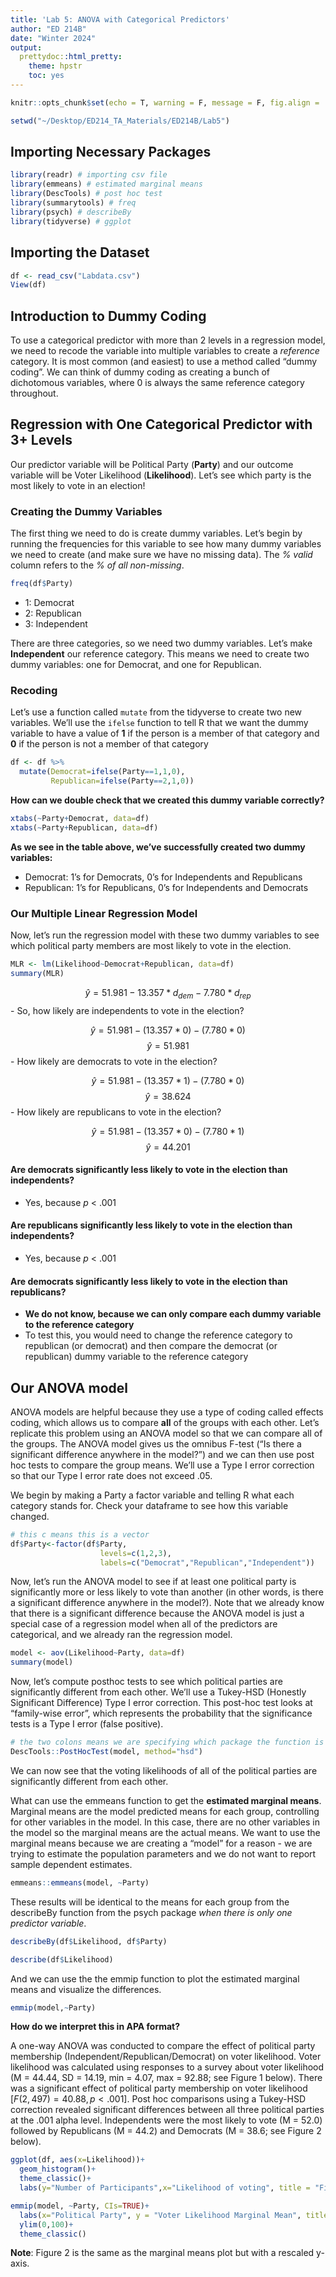 ```yaml
---
title: 'Lab 5: ANOVA with Categorical Predictors'
author: "ED 214B"
date: "Winter 2024"
output: 
  prettydoc::html_pretty:
    theme: hpstr
    toc: yes
---
```


```r
knitr::opts_chunk$set(echo = T, warning = F, message = F, fig.align = 'center', out.width="75%")

setwd("~/Desktop/ED214_TA_Materials/ED214B/Lab5")
```

## Importing Necessary Packages

```r
library(readr) # importing csv file
library(emmeans) # estimated marginal means
library(DescTools) # post hoc test
library(summarytools) # freq
library(psych) # describeBy
library(tidyverse) # ggplot
```

## Importing the Dataset

```r
df <- read_csv("Labdata.csv")
View(df)
```

## Introduction to Dummy Coding

To use a categorical predictor with more than 2 levels in a regression model, we need to recode the variable into multiple variables to create a *reference* category. It is most common (and easiest) to use a method called "dummy coding". We can think of dummy coding as creating a bunch of dichotomous variables, where 0 is always the same reference category throughout.

## Regression with One Categorical Predictor with 3+ Levels

Our predictor variable will be Political Party (**Party**) and our outcome variable will be Voter Likelihood (**Likelihood**). Let's see which party is the most likely to vote in an election!

### Creating the Dummy Variables

The first thing we need to do is create dummy variables. Let's begin by running the frequencies for this variable to see how many dummy variables we need to create (and make sure we have no missing data). The *% valid* column refers to the *% of all non-missing*.

```r
freq(df$Party)
```
- 1: Democrat
- 2: Republican
- 3: Independent

There are three categories, so we need two dummy variables.  Let's make **Independent** our reference category.  This means we need to create two dummy variables: one for Democrat, and one for Republican.  

### Recoding

Let's use a function called `mutate` from the tidyverse to create two new variables.  We'll use the `ifelse` function to tell R that we want the dummy variable to have a value of **1** if the person is a member of that category and **0** if the person is not a member of that category

```r
df <- df %>% 
  mutate(Democrat=ifelse(Party==1,1,0),
         Republican=ifelse(Party==2,1,0))
```

**How can we double check that we created this dummy variable correctly?**

```r
xtabs(~Party+Democrat, data=df)
xtabs(~Party+Republican, data=df)
```

**As we see in the table above, we've successfully created two dummy variables:**

- Democrat: 1's for Democrats, 0's for Independents and Republicans
- Republican: 1's for Republicans, 0's for Independents and Democrats

### Our Multiple Linear Regression Model

Now, let's run the regression model with these two dummy variables to see which political party members are most likely to vote in the election.

```r
MLR <- lm(Likelihood~Democrat+Republican, data=df)
summary(MLR)
```

$$\hat{y}=51.981-13.357*{d_{dem}}-7.780*{d_{rep}}$$
- So, how likely are independents to vote in the election?

$$\hat{y}=51.981-(13.357*0)-(7.780*0)$$
$$\hat{y}=51.981$$
- How likely are democrats to vote in the election?

$$\hat{y}=51.981-(13.357*1)-(7.780*0)$$
$$\hat{y}=38.624$$
- How likely are republicans to vote in the election?

$$\hat{y}=51.981-(13.357*0)-(7.780*1)$$
$$\hat{y}=44.201$$

#### Are democrats significantly less likely to vote in the election than independents?
  - Yes, because *p* < .001
  
#### Are republicans significantly less likely to vote in the election than independents?
  - Yes, because *p* < .001

#### Are democrats significantly less likely to vote in the election than republicans?
  - **We do not know, because we can only compare each dummy variable to the reference category**
  - To test this, you would need to change the reference category to republican (or democrat) and then compare the democrat (or republican) dummy variable to the reference category
  
## Our ANOVA model

ANOVA models are helpful because they use a type of coding called effects coding, which allows us to compare **all** of the groups with each other. Let's replicate this problem using an ANOVA model so that we can compare all of the groups. The ANOVA model gives us the omnibus F-test ("Is there a significant difference anywhere in the model?") and we can then use post hoc tests to compare the group means.  We'll use a Type I error correction so that our Type I error rate does not exceed .05.

We begin by making a Party a factor variable and telling R what each category stands for.  Check your dataframe to see how this variable changed.

```r
# this c means this is a vector
df$Party<-factor(df$Party,
                    levels=c(1,2,3),
                    labels=c("Democrat","Republican","Independent"))
```

Now, let's run the ANOVA model to see if at least one political party is significantly more or less likely to vote than another (in other words, is there a significant difference anywhere in the model?).  Note that we already know that there is a significant difference because the ANOVA model is just a special case of a regression model when all of the predictors are categorical, and we already ran the regression model.

```r
model <- aov(Likelihood~Party, data=df)
summary(model)
```

Now, let's compute posthoc tests to see which political parties are significantly different from each other.  We'll use a Tukey-HSD (Honestly Significant Difference) Type I error correction. This post-hoc test looks at "family-wise error", which represents the probability that the significance tests is a Type I error (false positive).

```r
# the two colons means we are specifying which package the function is from
DescTools::PostHocTest(model, method="hsd")
```

We can now see that the voting likelihoods of all of the political parties are significantly different from each other.

What can use the emmeans function to get the **estimated marginal means**.  Marginal means are the model predicted means for each group, controlling for other variables in the model.  In this case, there are no other variables in the model so the marginal means are the actual means.  We want to use the marginal means because we are creating a "model" for a reason - we are trying to estimate the population parameters and we do not want to report sample dependent estimates. 

```r
emmeans::emmeans(model, ~Party)
```

These results will be identical to the means for each group from the describeBy function from the psych package *when there is only one predictor variable*.

```r
describeBy(df$Likelihood, df$Party)
```

```r
describe(df$Likelihood)
```

And we can use the the emmip function to plot the estimated marginal means and visualize the differences.

```r
emmip(model,~Party)
```

**How do we interpret this in APA format?**

A one-way ANOVA was conducted to compare the effect of political party membership (Independent/Republican/Democrat) on voter likelihood.  Voter likelihood was calculated using responses to a survey about voter likelihood (M = 44.44, SD = 14.19, min = 4.07, max = 92.88; see Figure 1 below).  There was a significant effect of political party membership on voter likelihood $[F(2,497)=40.88, p < .001]$. Post hoc comparisons using a Tukey-HSD correction revealed significant differences between all three political parties at the .001 alpha level. Independents were the most likely to vote (M = 52.0) followed by Republicans (M = 44.2) and Democrats (M = 38.6; see Figure 2 below).

```r
ggplot(df, aes(x=Likelihood))+
  geom_histogram()+
  theme_classic()+
  labs(y="Number of Participants",x="Likelihood of voting", title = "Figure 1")
```

```r
emmip(model, ~Party, CIs=TRUE)+
  labs(x="Political Party", y = "Voter Likelihood Marginal Mean", title="Figure 2")+
  ylim(0,100)+
  theme_classic()
```

**Note**: Figure 2 is the same as the marginal means plot but with a rescaled y-axis.
